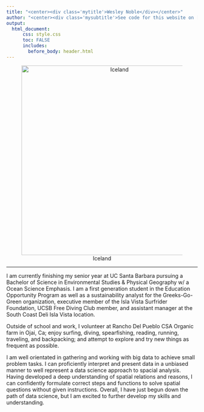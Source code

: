 ```yaml
---
title: "<center><div class='mytitle'>Wesley Noble</div></center>"
author: "<center><div class='mysubtitle'>See code for this website on [github](https://github.com/holtzy/R-Markdown-Parallax)</div></center>"
output:
  html_document:
      css: style.css
      toc: FALSE
      includes: 
        before_body: header.html
---
```




<center>
![Iceland](/users/Noblex/github/Wes-Noble.github.io/imgs/IMG_1624 copy.JPG){width=500}
</center>


---

I am currently finishing my senior year at UC Santa Barbara pursuing a Bachelor of Science in Environmental Studies & Physical Geography w/ a Ocean Science Emphasis. I am a first generation student in the Education Opportunity Program as well as a sustainability analyst for the Greeks-Go-Green organization, executive member of the Isla Vista Surfrider Foundation, UCSB Free Diving Club member, and assistant manager at the South Coast Deli Isla Vista location. 


Outside of school and work, I volunteer at Rancho Del Pueblo CSA Organic farm in Ojai, Ca; enjoy surfing, diving, spearfishing, reading, running, traveling, and backpacking; and attempt to explore and try new things as frequent as possible.


I am well orientated in gathering and working with big data to achieve small problem tasks. I can proficiently interpret and present data in a unbiased manner to well represent a data science approach to spacial analysis. Having developed a deep understanding of spatial relations and reasons, I can confidently formulate correct steps and functions to solve spatial questions without given instructions. Overall, I have just begun down the path of data science, but I am excited to further develop my skills and understanding. 


